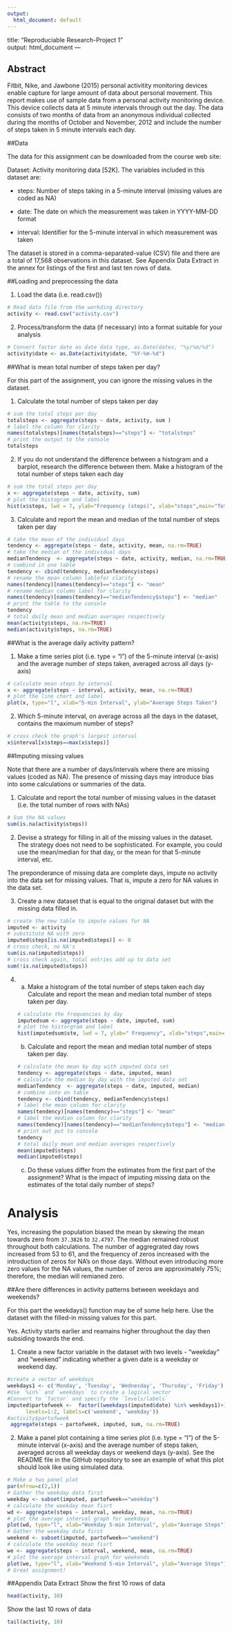 ```yaml
---
output:
  html_document: default
---
```

title: "Reproduciable Research-Project 1"  
output: html_document
---

## Abstract
Fitbit, Nike, and Jawbone (2015) personal activitity monitoring devices enable capture for large amount of data about personal movement.  This report makes use of sample data from a personal activity monitoring device. This device collects data at 5 minute intervals through out the day. The data consists of two months of data from an anonymous individual collected during the months of October and November, 2012 and include the number of steps taken in 5 minute intervals each day.

##Data

The data for this assignment can be downloaded from the course web site:

Dataset: Activity monitoring data [52K]. The variables included in this dataset are:  

- steps: Number of steps taking in a 5-minute interval (missing values are coded as NA)  

- date: The date on which the measurement was taken in YYYY-MM-DD format  

- interval: Identifier for the 5-minute interval in which measurement was taken  

The dataset is stored in a comma-separated-value (CSV) file and there are a total of 17,568 observations in this dataset.  See Appendix Data Extract in the annex for listings of the first and last ten rows of data.   

##Loading and preprocessing the data

1. Load the data (i.e. read.csv())
```r
# Read data file from the workding directory
activity <- read.csv("activity.csv")
```

2. Process/transform the data (if necessary) into a format suitable for your analysis  
```r
# Convert factor date as date data type, as.Date(dates, "%y/%m/%d")
activity$date <- as.Date(activity$date, "%Y-%m-%d")
```
##What is mean total number of steps taken per day?

For this part of the assignment, you can ignore the missing values in the dataset.

1. Calculate the total number of steps taken per day
```r
# sum the total steps per day
totalsteps <- aggregate(steps ~ date, activity, sum )
# label the column for clarity
names(totalsteps)[names(totalsteps)=="steps"] <- "totalsteps"
# print the output to the console
totalsteps
```
2. If you do not understand the difference between a histogram and a barplot, research the difference between them. Make a histogram of the total number of steps taken each day
```r
# sum the total steps per day
x <- aggregate(steps ~ date, activity, sum)
# plot the histogram and label
hist(x$steps, lwd = 7, ylab="Frequency (steps)", xlab="steps",main="Total steps per day",col="pink")
```

3. Calculate and report the mean and median of the total number of steps taken per day
```r
# take the mean of the individual days
tendency <- aggregate(steps ~ date, activity, mean, na.rm=TRUE)
# take the median of the individual days
medianTendency  <- aggregate(steps ~ date, activity, median, na.rm=TRUE)
# combind in one table
tendency <- cbind(tendency, medianTendency$steps)
# rename the mean column lablefor clarity
names(tendency)[names(tendency)=="steps"] <- "mean"
# rename median column label for clarity
names(tendency)[names(tendency)=="medianTendency$steps"] <- "median"
# print the table to the console
tendency 
# total daily mean and median averages respectively
mean(activity$steps, na.rm=TRUE)
median(activity$steps, na.rm=TRUE)
```

##What is the average daily activity pattern?

1. Make a time series plot (i.e. type = "l") of the 5-minute interval (x-axis) and the average number of steps taken, averaged across all days (y-axis)  
```r
# calculate mean steps by interval 
x <- aggregate(steps ~ interval, activity, mean, na.rm=TRUE)
# plot the line chart and label
plot(x, type="l", xlab="5-min Interval", ylab="Average Steps Taken")
```  

2. Which 5-minute interval, on average across all the days in the dataset, contains the maximum number of steps?  
```r
# cross check the graph's largest interval
x$interval[x$steps==max(x$steps)]
```

##Imputing missing values

Note that there are a number of days/intervals where there are missing values (coded as NA). The presence of missing days may introduce bias into some calculations or summaries of the data.

1. Calculate and report the total number of missing values in the dataset (i.e. the total number of rows with NAs)  
```r
# Sum the NA values 
sum(is.na(activity$steps))
```  

2. Devise a strategy for filling in all of the missing values in the dataset. The strategy does not need to be sophisticated. For example, you could use the mean/median for that day, or the mean for that 5-minute interval, etc.

The preponderance of missing data are complete days, impute no activity into the data set for missing values.  That is, impute a zero for NA values in the data set. 

3. Create a new dataset that is equal to the original dataset but with the missing data filled in.
```r
# create the new table to impute values for NA
imputed <- activity
# substitute NA with zero
imputed$steps[is.na(imputed$steps)] <- 0
# cross check, no NA's
sum(is.na(imputed$steps))
# cross check again, total entries add up to data set
sum(!is.na(imputed$steps))
```   

4. 
   a. Make a histogram of the total number of steps taken each day Calculate and report the mean and median total number of steps taken per day. 
```r
# calculate the frequencies by day
imputedsum <- aggregate(steps ~ date, imputed, sum)
# plot the historgram and label
hist(imputedsum$ste, lwd = 7, ylab=" Frequency", xlab="steps",main="Total steps per day with NA's fixed")
```
  
   b. Calculate and report the mean and median total number of steps taken per day.
```r
# calculate the mean by day with imputed data set
tendency <- aggregate(steps ~ date, imputed, mean)
# calculate the median by day with the imputed data set
medianTendency  <- aggregate(steps ~ date, imputed, median)
# combine into on table
tendency <- cbind(tendency, medianTendency$steps)
# label the mean column for clarity
names(tendency)[names(tendency)=="steps"] <- "mean"
# label the median column for clarity
names(tendency)[names(tendency)=="medianTendency$steps"] <- "median"
# print out put to console
tendency 
# total daily mean and median averages respectively
mean(imputed$steps)
median(imputed$steps)
```

   
   c. Do these values differ from the estimates from the first part of the assignment? What is the impact of imputing missing data on the estimates of the total daily number of steps?
   
   
# Analysis    
Yes, increasing the population biased the mean by skewing the mean towards zero from `37.3826` to `32.4797`.  The median remained robust throughout both calculations. The number of aggregrated day rows increased from 53 to 61, and the frequency of zeros increased with the introduction of zeros for NA's on those days. Without even introducing more zero values for the NA values, the number of zeros are approximately 75%; therefore, the median will remianed zero.   

##Are there differences in activity patterns between weekdays and weekends?

For this part the weekdays() function may be of some help here. Use the dataset with the filled-in missing values for this part.

Yes.  Activity starts earlier and reamains higher throughout the day then subsiding towards the end.

1. Create a new factor variable in the dataset with two levels - "weekday" and "weekend" indicating whether a given date is a weekday or weekend day.  
```r
#create a vector of weekdays
weekdays1 <- c('Monday', 'Tuesday', 'Wednesday', 'Thursday', 'Friday')
#Use `%in%` and `weekdays` to create a logical vector
#Convert to `factor` and specify the `levels/labels`
imputed$partofweek <-  factor((weekdays(imputed$date) %in% weekdays1)+1L,
      levels=1:2, labels=c('weekend', 'weekday'))
#activity$partofweek
 aggregate(steps ~ partofweek, imputed, sum, na.rm=TRUE)
```

2. Make a panel plot containing a time series plot (i.e. type = "l") of the 5-minute interval (x-axis) and the average number of steps taken, averaged across all weekday days or weekend days (y-axis). See the README file in the GitHub repository to see an example of what this plot should look like using simulated data.
```r
# Make a two panel plot
par(mfrow=c(2,1))
# Gather the weekday data first
weekday <- subset(imputed, partofweek=="weekday")
# calculate the weekday mean fisrt
wd <- aggregate(steps ~ interval, weekday, mean, na.rm=TRUE)
# plot the average interval graph for weekdays
plot(wd, type="l", xlab="Weekday 5-min Interval", ylab="Average Steps")
# Gather the weekday data first
weekend <- subset(imputed, partofweek=="weekend")
# calculate the weekday mean fisrt
we <- aggregate(steps ~ interval, weekend, mean, na.rm=TRUE)
# plot the average interval graph for weekends
plot(we, type="l", xlab="Weekend 5-min Interval", ylab="Average Steps")
# Great assignment!
```

##Appendix Data Extract
Show the first 10 rows of data  
```r
head(activity, 10)  
```
Show the last 10 rows of data  
```r
tail(activity, 10)  
```